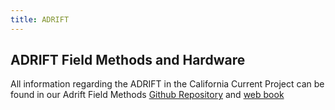 ```yaml
---
title: ADRIFT
---
```


## ADRIFT Field Methods and Hardware

All information regarding the ADRIFT in the California Current Project can be found in our Adrift Field Methods [Github Repository](https://github.com/SAEL-SWFSC/adrift-field-methods) and [web book](https://sael-swfsc.github.io/adrift-field-methods/)
